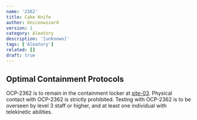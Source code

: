 ```yaml
---
name: '2362'
title: Cake Knife
author: Uniconwizard
version: 1
category: Aleatory
description: '[unknown]'
tags: ['Aleatory']
related: []
draft: true
---
```


## Optimal Containment Protocols
OCP-2362 is to remain in the containment locker at [site-03](site/03).
Physical contact with OCP-2362 is strictly prohibited.
Testing with OCP-2362 is to be overseen by level 3 staff or higher, and at least one individual with telekinetic abilities. 
